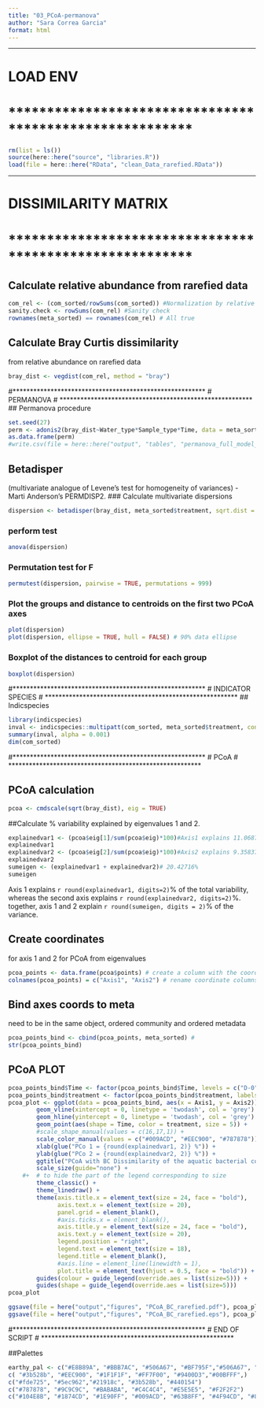 ```yaml
---
title: "03_PCoA-permanova"
author: "Sara Correa Garcia"
format: html
---
```


********************************************************
# LOAD ENV
# ********************************************************

``` r
rm(list = ls())
source(here::here("source", "libraries.R"))
load(file = here::here("RData", "clean_Data_rarefied.RData"))
```

********************************************************
# DISSIMILARITY MATRIX
# ********************************************************

## Calculate relative abundance from rarefied data
```r
com_rel <- (com_sorted/rowSums(com_sorted)) #Normalization by relative abundance
sanity.check <- rowSums(com_rel) #Sanity check
rownames(meta_sorted) == rownames(com_rel) # All true
```

## Calculate Bray Curtis dissimilarity 
from relative abundance on rarefied data
```r
bray_dist <- vegdist(com_rel, method = "bray")
```

#********************************************************
# PERMANOVA
# ********************************************************
## Permanova procedure
```r
set.seed(27)
perm <- adonis2(bray_dist~Water_type*Sample_type*Time, data = meta_sorted, permutations = 999)
as.data.frame(perm)
#write.csv(file = here::here("output", "tables", "permanova_full_model_16S-water.csv"), perm)
```

## Betadisper 
(multivariate analogue of Levene's test for homogeneity of variances) - Marti Anderson's PERMDISP2.
### Calculate multivariate dispersions
```r
dispersion <- betadisper(bray_dist, meta_sorted$treatment, sqrt.dist = TRUE, type = "centroid", bias.adjust = FALSE)
```

### perform test
```r
anova(dispersion) 
```

### Permutation test for F
```r
permutest(dispersion, pairwise = TRUE, permutations = 999)
```

### Plot the groups and distance to centroids on the first two PCoA axes
```r
plot(dispersion)
plot(dispersion, ellipse = TRUE, hull = FALSE) # 90% data ellipse
```

### Boxplot of the distances to centroid for each group
```r
boxplot(dispersion)
```

#********************************************************
# INDICATOR SPECIES
# ********************************************************
## Indicspecies
```r
library(indicspecies)
inval <- indicspecies::multipatt(com_sorted, meta_sorted$treatment, control = how(nperm = 999))
summary(inval, alpha = 0.001)
dim(com_sorted)
```


#********************************************************
# PCoA
# ********************************************************

## PCoA calculation
```r
pcoa <- cmdscale(sqrt(bray_dist), eig = TRUE)
```

##Calculate % variability 
explained by eigenvalues 1 and 2.
```r
explainedvar1 <- (pcoa$eig[1]/sum(pcoa$eig)*100)#Axis1 explains 11.06879% of the variance
explainedvar1
explainedvar2 <- (pcoa$eig[2]/sum(pcoa$eig)*100)#Axis2 explains 9.358371% of the variance
explainedvar2
sumeigen <- (explainedvar1 + explainedvar2)# 20.42716%
sumeigen
```

Axis 1 explains `r round(explainedvar1, digits=2)`% of the total variability, whereas the second axis explains `r round(explainedvar2, digits=2)`%. together, axis 1 and 2 explain `r round(sumeigen, digits = 2)`% of the variance.

## Create coordinates
for axis 1 and 2 for PCoA from eigenvalues
```r
pcoa_points <- data.frame(pcoa$points) # create a column with the coordinates for each sample
colnames(pcoa_points) = c("Axis1", "Axis2") # rename coordinate columns
```

## Bind axes coords to meta
need to be in the same object, ordered community and ordered metadata
```r
pcoa_points_bind <- cbind(pcoa_points, meta_sorted) #
str(pcoa_points_bind)
```

## PCoA PLOT

```r
pcoa_points_bind$Time <- factor(pcoa_points_bind$Time, levels = c("D-0", "D8", "D28", "D42", "D84"))
pcoa_points_bind$treatment <- factor(pcoa_points_bind$treatment, labels = c("Lab water", "OSPW", "OSPW + Carex"))
pcoa_plot <- ggplot(data = pcoa_points_bind, aes(x = Axis1, y = Axis2)) +
        geom_vline(xintercept = 0, linetype = 'twodash', col = 'grey') +
        geom_hline(yintercept = 0, linetype = 'twodash', col = 'grey') +
        geom_point(aes(shape = Time, color = treatment, size = 5)) + 
        #scale_shape_manual(values = c(16,17,1)) +
        scale_color_manual(values = c("#009ACD", "#EEC900", "#787878")) + 
        xlab(glue("PCo 1 = {round(explainedvar1, 2)} %")) + 
        ylab(glue("PCo 2 = {round(explainedvar2, 2)} %")) + 
        ggtitle("PCoA with BC Dissimilarity of the aquatic bacterial community") +
        scale_size(guide="none") + 
    #+  # to hide the part of the legend corresponding to size
        theme_classic() +
        theme_linedraw() +
        theme(axis.title.x = element_text(size = 24, face = "bold"),
              axis.text.x = element_text(size = 20),
              panel.grid = element_blank(),
              #axis.ticks.x = element_blank(),
              axis.title.y = element_text(size = 24, face = "bold"),
              axis.text.y = element_text(size = 20),
              legend.position = "right",
              legend.text = element_text(size = 18),
              legend.title = element_blank(),
              #axis.line = element_line(linewidth = 1),
              plot.title = element_text(hjust = 0.5, face = "bold")) +
        guides(colour = guide_legend(override.aes = list(size=5))) +
        guides(shape = guide_legend(override.aes = list(size=5))) 
pcoa_plot

ggsave(file = here("output","figures", "PCoA_BC_rarefied.pdf"), pcoa_plot, height = 8, width = 10, units = "in")
ggsave(file = here("output","figures", "PCoA_BC_rarefied.eps"), pcoa_plot, height = 8, width = 10, units = "in")
```


#********************************************************
# END OF SCRIPT
# ********************************************************

##Palettes
```r
earthy_pal <- c("#E8B89A", "#BBB7AC", "#506A67", "#BF795F","#506A67", "#434341", "#E2DFD8")
c( "#3b528b", "#EEC900", "#1F1F1F", "#FF7F00", "#9400D3","#00BFFF",)
c("#fde725", "#5ec962","#21918c", "#3b528b", "#440154")
c("#787878", "#9C9C9C", "#BABABA", "#C4C4C4", "#E5E5E5", "#F2F2F2")
c("#104E8B", "#1874CD", "#1E90FF", "#009ACD", "#63B8FF", "#4F94CD", "#87CEFF", "#4876FF", "#C6E2FF", "#3A5FCD", "#87CEFA", "#BFEFFF")
```


